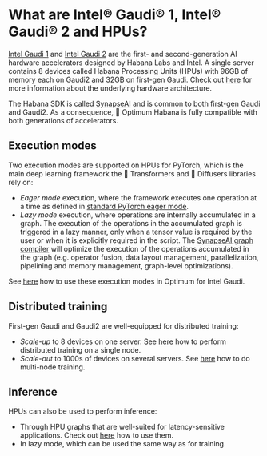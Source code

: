 <!---
Copyright 2023 The HuggingFace Team. All rights reserved.

Licensed under the Apache License, Version 2.0 (the "License");
you may not use this file except in compliance with the License.
You may obtain a copy of the License at

    http://www.apache.org/licenses/LICENSE-2.0

Unless required by applicable law or agreed to in writing, software
distributed under the License is distributed on an "AS IS" BASIS,
WITHOUT WARRANTIES OR CONDITIONS OF ANY KIND, either express or implied.
See the License for the specific language governing permissions and
limitations under the License.
-->

# What are Intel® Gaudi® 1, Intel® Gaudi® 2 and HPUs?

[Intel Gaudi 1](https://habana.ai/training/gaudi/) and [Intel Gaudi 2](https://habana.ai/training/gaudi2/) are the first- and second-generation AI hardware accelerators designed by Habana Labs and Intel.
A single server contains 8 devices called Habana Processing Units (HPUs) with 96GB of memory each on Gaudi2 and 32GB on first-gen Gaudi.
Check out [here](https://docs.habana.ai/en/latest/Gaudi_Overview/Gaudi_Architecture.html) for more information about the underlying hardware architecture.

The Habana SDK is called [SynapseAI](https://docs.habana.ai/en/latest/index.html) and is common to both first-gen Gaudi and Gaudi2.
As a consequence, 🤗 Optimum Habana is fully compatible with both generations of accelerators.


## Execution modes

Two execution modes are supported on HPUs for PyTorch, which is the main deep learning framework the 🤗 Transformers and 🤗 Diffusers libraries rely on:

- *Eager mode* execution, where the framework executes one operation at a time as defined in [standard PyTorch eager mode](https://pytorch.org/tutorials/beginner/hybrid_frontend/learning_hybrid_frontend_through_example_tutorial.html).
- *Lazy mode* execution, where operations are internally accumulated in a graph. The execution of the operations in the accumulated graph is triggered in a lazy manner, only when a tensor value is required by the user or when it is explicitly required in the script. The [SynapseAI graph compiler](https://docs.habana.ai/en/latest/Gaudi_Overview/SynapseAI_Software_Suite.html#graph-compiler-and-runtime) will optimize the execution of the operations accumulated in the graph (e.g. operator fusion, data layout management, parallelization, pipelining and memory management, graph-level optimizations).

See [here](../usage_guides/accelerate_training#lazy-mode) how to use these execution modes in Optimum for Intel Gaudi.


## Distributed training

First-gen Gaudi and Gaudi2 are well-equipped for distributed training:

- *Scale-up* to 8 devices on one server. See [here](../tutorials/distributed) how to perform distributed training on a single node.
- *Scale-out* to 1000s of devices on several servers. See [here](../usage_guides/multi_node_training) how to do multi-node training.


## Inference

HPUs can also be used to perform inference:
- Through HPU graphs that are well-suited for latency-sensitive applications. Check out [here](../usage_guides/accelerate_inference) how to use them.
- In lazy mode, which can be used the same way as for training.
